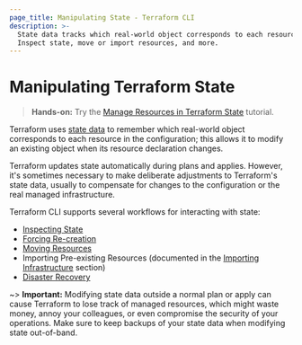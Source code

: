 ```yaml
---
page_title: Manipulating State - Terraform CLI
description: >-
  State data tracks which real-world object corresponds to each resource.
  Inspect state, move or import resources, and more.
---
```


# Manipulating Terraform State

> **Hands-on:** Try the [Manage Resources in Terraform State](/terraform/tutorials/state/state-cli?utm_source=WEBSITE&utm_medium=WEB_IO&utm_offer=ARTICLE_PAGE&utm_content=DOCS) tutorial.

Terraform uses [state data](/terraform/language/state) to remember which
real-world object corresponds to each resource in the configuration;
this allows it to modify an existing object when its resource declaration
changes.

Terraform updates state automatically during plans and applies. However, it's
sometimes necessary to make deliberate adjustments to Terraform's state data,
usually to compensate for changes to the configuration or the real managed
infrastructure.

Terraform CLI supports several workflows for interacting with state:

- [Inspecting State](/terraform/cli/state/inspect)
- [Forcing Re-creation](/terraform/cli/state/taint)
- [Moving Resources](/terraform/cli/state/move)
- Importing Pre-existing Resources (documented in the
  [Importing Infrastructure](/terraform/cli/import) section)
- [Disaster Recovery](/terraform/cli/state/recover)

~> **Important:** Modifying state data outside a normal plan or apply can cause
Terraform to lose track of managed resources, which might waste money, annoy
your colleagues, or even compromise the security of your operations. Make sure
to keep backups of your state data when modifying state out-of-band.
